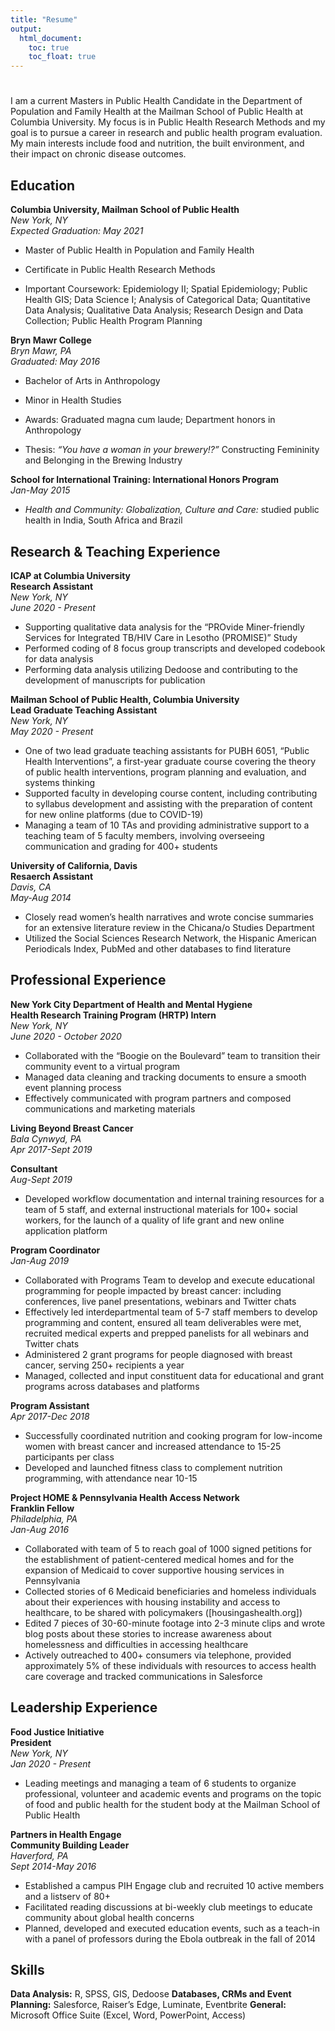```yaml
---
title: "Resume"
output: 
  html_document:
    toc: true
    toc_float: true
---
```

# {.tabset}

I am a current Masters in Public Health Candidate in the Department of Population and Family Health at the Mailman School of Public Health at Columbia University. My focus is in Public Health Research Methods and my goal is to pursue a career in research and public health program evaluation. My main interests include food and nutrition, the built environment, and their impact on chronic disease outcomes.

## Education

**Columbia University, Mailman School of Public Health**  
*New York, NY*  
*Expected Graduation: May 2021*

* Master of Public Health in Population and Family Health

* Certificate in Public Health Research Methods  

* Important Coursework: Epidemiology II; Spatial Epidemiology; Public Health GIS; Data Science I; Analysis of Categorical Data; Quantitative Data Analysis; Qualitative Data Analysis; Research Design and Data Collection; Public Health Program Planning

**Bryn Mawr College**  
*Bryn Mawr, PA*  
*Graduated: May 2016*

* Bachelor of Arts in Anthropology

* Minor in Health Studies

* Awards: Graduated magna cum laude; Department honors in Anthropology

* Thesis: *"You have a woman in your brewery!?"* Constructing Femininity and Belonging in the Brewing Industry

**School for International Training: International Honors Program**  
*Jan-May 2015*

* *Health and Community: Globalization, Culture and Care:* studied public health in India, South Africa and Brazil

## Research & Teaching Experience

**ICAP at Columbia University**  
**Research Assistant**  
*New York, NY*  
*June 2020 - Present*

* Supporting qualitative data analysis for the “PROvide Miner-friendly Services for Integrated TB/HIV Care in Lesotho (PROMISE)” Study
* Performed coding of 8 focus group transcripts and developed codebook for data analysis
* Performing data analysis utilizing Dedoose and contributing to the development of manuscripts for publication

**Mailman School of Public Health, Columbia University**  
**Lead Graduate Teaching Assistant**  
*New York, NY*  
*May 2020 - Present*

* One of two lead graduate teaching assistants for PUBH 6051, “Public Health Interventions”, a first-year graduate course covering the theory of public health interventions, program planning and evaluation, and systems thinking
* Supported faculty in developing course content, including contributing to syllabus development and assisting with the preparation of content for new online platforms (due to COVID-19)
* Managing a team of 10 TAs and providing administrative support to a teaching team of 5 faculty members, involving overseeing communication and grading for 400+ students

**University of California, Davis**  
**Resaerch Assistant**  
*Davis, CA*  
*May-Aug 2014*

* Closely read women’s health narratives and wrote concise summaries for an extensive literature review in the Chicana/o Studies Department
* Utilized the Social Sciences Research Network, the Hispanic American Periodicals Index, PubMed and other databases to find literature

## Professional Experience

**New York City Department of Health and Mental Hygiene**  
**Health Research Training Program (HRTP) Intern**  
*New York, NY*  
*June 2020 - October 2020*

* Collaborated with the “Boogie on the Boulevard” team to transition their community event to a virtual program 
* Managed data cleaning and tracking documents to ensure a smooth event planning process
* Effectively communicated with program partners and composed communications and marketing materials

**Living Beyond Breast Cancer**  
*Bala Cynwyd, PA*  
*Apr 2017-Sept 2019*

**Consultant**  
*Aug-Sept 2019*

* Developed workflow documentation and internal training resources for a team of 5 staff, and external instructional materials for 100+ social workers, for the launch of a quality of life grant and new online application platform

**Program Coordinator**  
*Jan-Aug 2019*

* Collaborated with Programs Team to develop and execute educational programming for people impacted by breast cancer: including conferences, live panel presentations, webinars and Twitter chats
* Effectively led interdepartmental team of 5-7 staff members to develop programming and content, ensured all team deliverables were met, recruited medical experts and prepped panelists for all webinars and Twitter chats
* Administered 2 grant programs for people diagnosed with breast cancer, serving 250+ recipients a year
* Managed, collected and input constituent data for educational and grant programs across databases and platforms  

**Program Assistant**  
*Apr 2017-Dec 2018*

* Successfully coordinated nutrition and cooking program for low-income women with breast cancer and increased attendance to 15-25 participants per class
* Developed and launched fitness class to complement nutrition programming, with attendance near 10-15

**Project HOME & Pennsylvania Health Access Network**  
**Franklin Fellow**  
*Philadelphia, PA*  
*Jan-Aug 2016*

* Collaborated with team of 5 to reach goal of 1000 signed petitions for the establishment of patient-centered medical homes and for the expansion of Medicaid to cover supportive housing services in Pennsylvania
* Collected stories of 6 Medicaid beneficiaries and homeless individuals about their experiences with housing instability and access to healthcare, to be shared with policymakers ([housingashealth.org])
* Edited 7 pieces of 30-60-minute footage into 2-3 minute clips and wrote blog posts about these stories to increase awareness about homelessness and difficulties in accessing healthcare
* Actively outreached to 400+ consumers via telephone, provided approximately 5% of these individuals with resources to access health care coverage and tracked communications in Salesforce

## Leadership Experience

**Food Justice Initiative**  
**President**  
*New York, NY*  
*Jan 2020 - Present*

* Leading meetings and managing a team of 6 students to organize professional, volunteer and academic events and programs on the topic of food and public health for the student body at the Mailman School of Public Health

**Partners in Health Engage**  
**Community Building Leader**  
*Haverford, PA*  
*Sept 2014-May 2016*

* Established a campus PIH Engage club and recruited 10 active members and a listserv of 80+
* Facilitated reading discussions at bi-weekly club meetings to educate community about global health concerns 
* Planned, developed and executed education events, such as a teach-in with a panel of professors during the Ebola outbreak in the fall of 2014

## Skills

**Data Analysis:** R, SPSS, GIS, Dedoose
**Databases, CRMs and Event Planning:** Salesforce, Raiser's Edge, Luminate, Eventbrite
**General:** Microsoft Office Suite (Excel, Word, PowerPoint, Access)
